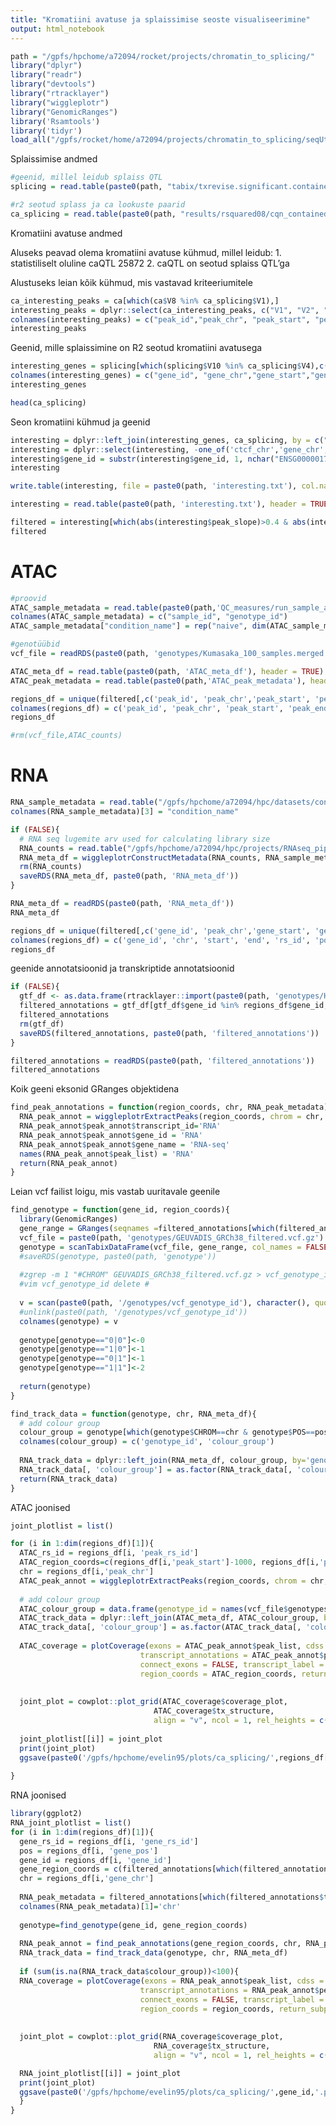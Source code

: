 ```yaml
---
title: "Kromatiini avatuse ja splaissimise seoste visualiseerimine"
output: html_notebook
---
```


```r
path = "/gpfs/hpchome/a72094/rocket/projects/chromatin_to_splicing/"
library("dplyr")
library("readr")
library("devtools")
library("rtracklayer")
library("wiggleplotr")
library("GenomicRanges")
library('Rsamtools')
library('tidyr')
load_all("/gpfs/rocket/home/a72094/projects/chromatin_to_splicing/seqUtils/")
```


Splaissimise andmed
```r
#geenid, millel leidub splaiss QTL
splicing = read.table(paste0(path, "tabix/txrevise.significant.contained.sorted.txt.gz"))

#r2 seotud splass ja ca lookuste paarid
ca_splicing = read.table(paste0(path, "results/rsquared08/cqn_contained_rsq.txt"))
```

Kromatiini avatuse andmed

Aluseks peavad olema kromatiini avatuse kühmud, millel leidub:
1. statistiliselt oluline caQTL 25872
2. caQTL on seotud splaiss QTL'ga 


Alustuseks leian kõik kühmud, mis vastavad kriteeriumitele
```r
ca_interesting_peaks = ca[which(ca$V8 %in% ca_splicing$V1),]
interesting_peaks = dplyr::select(ca_interesting_peaks, c("V1", "V2", "V3", "V4", "V8", "V9", "V10", "V17","V19"))
colnames(interesting_peaks) = c("peak_id","peak_chr", "peak_start", "peak_end", "peak_snpid", "peak_snp_chr", "peak_snp_pos", "peak_slope", "ca_pvalue")
interesting_peaks
```


Geenid, mille splaissimine on R2 seotud kromatiini avatusega
```r
interesting_genes = splicing[which(splicing$V10 %in% ca_splicing$V4),c("V1", "V2", "V3","V4","V10","V12","V19","V21")]
colnames(interesting_genes) = c("gene_id", "gene_chr","gene_start","gene_end","gene_snpid", "gene_snp_pos","gene_slope","gene_pvalue")
interesting_genes
```

```r
head(ca_splicing)
```



Seon kromatiini kühmud ja geenid
```r
interesting = dplyr::left_join(interesting_genes, ca_splicing, by = c("gene_snpid"="V4"))[1:9] %>% left_join(interesting_peaks, ., by=c('peak_snpid'='V1'))
interesting = dplyr::select(interesting, -one_of('ctcf_chr','gene_chr', 'peak_snp_chr'))
interesting$gene_id = substr(interesting$gene_id, 1, nchar("ENSG00000171735.contained")-10)
interesting
```

```r
write.table(interesting, file = paste0(path, 'interesting.txt'), col.names = T, quote = F, row.names = F, append = F)
```

```r
interesting = read.table(paste0(path, 'interesting.txt'), header = TRUE)
```

```r
filtered = interesting[which(abs(interesting$peak_slope)>0.4 & abs(interesting$gene_slope)>0.4 & interesting$ca_pvalue<1e-4 & interesting$gene_pvalue<1e-4),]
filtered
```


# ATAC
```r
#proovid
ATAC_sample_metadata = read.table(paste0(path,'QC_measures/run_sample_accession_PhaseIII.txt'))
colnames(ATAC_sample_metadata) = c("sample_id", "genotype_id")
ATAC_sample_metadata["condition_name"] = rep("naive", dim(ATAC_sample_metadata)[1])
```

```r
#genotüübid
vcf_file = readRDS(paste0(path, 'genotypes/Kumasaka_100_samples.merged.rds'))
```

```r
ATAC_meta_df = read.table(paste0(path, 'ATAC_meta_df'), header = TRUE)
ATAC_peak_metadata = read.table(paste0(path,'ATAC_peak_metadata'), header = TRUE)
```


```r
regions_df = unique(filtered[,c('peak_id', 'peak_chr','peak_start', 'peak_end','peak_snpid','gene_id', 'peak_chr','gene_start', 'gene_end','gene_snpid','gene_snp_pos')])
colnames(regions_df) = c('peak_id', 'peak_chr', 'peak_start', 'peak_end', 'peak_rs_id', 'gene_id', 'gene_chr', 'gene_start', 'gene_end', 'gene_rs_id', 'gene_pos')
regions_df
```


```r
#rm(vcf_file,ATAC_counts)
```

# RNA
```r
RNA_sample_metadata = read.table("/gpfs/hpchome/a72094/hpc/datasets/controlled_access/SampleArcheology/studies/cleaned/GEUVADIS.tsv", header = TRUE)[,c("sample_id","genotype_id","condition")]
colnames(RNA_sample_metadata)[3] = "condition_name"
```

```r
if (FALSE){
  # RNA seq lugemite arv used for calculating library size
  RNA_counts = read.table("/gpfs/hpchome/a72094/hpc/projects/RNAseq_pipeline/results/expression_matrices/featureCounts/GEUVADIS.tsv.gz", header = TRUE)
  RNA_meta_df = wiggleplotrConstructMetadata(RNA_counts, RNA_sample_metadata, "/gpfs/hpc/home/a72094/projects/RNAseq_pipeline/processed/GEUVADIS/bigwig", bigWig_suffix = ".str1.bw", condition_name_levels = c("naive"))
  rm(RNA_counts)
  saveRDS(RNA_meta_df, paste0(path, 'RNA_meta_df'))
}
```

```r
RNA_meta_df = readRDS(paste0(path, 'RNA_meta_df'))
RNA_meta_df
```


```r
regions_df = unique(filtered[,c('gene_id', 'peak_chr','gene_start', 'gene_end','gene_snpid','gene_snp_pos')])
colnames(regions_df) = c('gene_id', 'chr', 'start', 'end', 'rs_id', 'pos')
regions_df
```

geenide annotatsioonid ja transkriptide annotatsioonid
```r
if (FALSE){
  gtf_df <- as.data.frame(rtracklayer::import(paste0(path, 'genotypes/Homo_sapiens.GRCh38.96.chr.gtf.gz')))
  filtered_annotations = gtf_df[gtf_df$gene_id %in% regions_df$gene_id,]
  filtered_annotations
  rm(gtf_df)
  saveRDS(filtered_annotations, paste0(path, 'filtered_annotations'))
}
```


```r
filtered_annotations = readRDS(paste0(path, 'filtered_annotations'))
filtered_annotations
```


Koik geeni eksonid GRanges objektidena
```r
find_peak_annotations = function(region_coords, chr, RNA_peak_metadata){
  RNA_peak_annot = wiggleplotrExtractPeaks(region_coords, chrom = chr, RNA_peak_metadata)
  RNA_peak_annot$peak_annot$transcript_id='RNA'
  RNA_peak_annot$peak_annot$gene_id = 'RNA'
  RNA_peak_annot$peak_annot$gene_name = 'RNA-seq'
  names(RNA_peak_annot$peak_list) = 'RNA'
  return(RNA_peak_annot)
}
```

Leian vcf failist loigu, mis vastab uuritavale geenile
```r
find_genotype = function(gene_id, region_coords){
  library(GenomicRanges)
  gene_range = GRanges(seqnames =filtered_annotations[which(filtered_annotations$type=='gene' & filtered_annotations$gene_id ==gene_id),'seqnames'], strand = c("*"), ranges = IRanges(start = region_coords[1], end = region_coords[2], names = gene_id))
  vcf_file = paste0(path, 'genotypes/GEUVADIS_GRCh38_filtered.vcf.gz')
  genotype = scanTabixDataFrame(vcf_file, gene_range, col_names = FALSE)[[1]]
  #saveRDS(genotype, paste0(path, 'genotype'))
  
  #zgrep -m 1 "#CHROM" GEUVADIS_GRCh38_filtered.vcf.gz > vcf_genotype_id
  #vim vcf_genotype_id delete #
  
  v = scan(paste0(path, '/genotypes/vcf_genotype_id'), character(), quote = "")
  #unlink(paste0(path, '/genotypes/vcf_genotype_id'))
  colnames(genotype) = v
  
  genotype[genotype=="0|0"]<-0
  genotype[genotype=="1|0"]<-1
  genotype[genotype=="0|1"]<-1
  genotype[genotype=="1|1"]<-2
  
  return(genotype)
}
```


```r
find_track_data = function(genotype, chr, RNA_meta_df){
  # add colour group
  colour_group = genotype[which(genotype$CHROM==chr & genotype$POS==pos), ] %>% select(10:454) %>% gather(., key= colnames(.), value=.[1,])
  colnames(colour_group) = c('genotype_id', 'colour_group')
  
  RNA_track_data = dplyr::left_join(RNA_meta_df, colour_group, by='genotype_id') %>% dplyr::mutate(track_id = "RNA-seq")
  RNA_track_data[, 'colour_group'] = as.factor(RNA_track_data[, 'colour_group'])
  return(RNA_track_data)
}
```


ATAC joonised
```r
joint_plotlist = list()

for (i in 1:dim(regions_df)[1]){
  ATAC_rs_id = regions_df[i, 'peak_rs_id']
  ATAC_region_coords=c(regions_df[i,'peak_start']-1000, regions_df[i,'peak_end']+1000)
  chr = regions_df[i,'peak_chr']
  ATAC_peak_annot = wiggleplotrExtractPeaks(region_coords, chrom = chr, ATAC_peak_metadata)
  
  # add colour group
  ATAC_colour_group = data.frame(genotype_id = names(vcf_file$genotypes[ATAC_rs_id,]), colour_group=vcf_file$genotypes[rs_id,])
  ATAC_track_data = dplyr::left_join(ATAC_meta_df, ATAC_colour_group, by='genotype_id') %>% dplyr::mutate(track_id = "ATAC-seq")
  ATAC_track_data[, 'colour_group'] = as.factor(ATAC_track_data[, 'colour_group'])
  
  ATAC_coverage = plotCoverage(exons = ATAC_peak_annot$peak_list, cdss = ATAC_peak_annot$peak_list, track_data = ATAC_track_data, rescale_introns = FALSE, 
                             transcript_annotations = ATAC_peak_annot$peak_annot, fill_palette = getGenotypePalette(),
                             connect_exons = FALSE, transcript_label = FALSE, plot_fraction = 0.1, heights = c(0.7,0.3), 
                             region_coords = ATAC_region_coords, return_subplots_list = TRUE, coverage_type = "line")
  
  
  joint_plot = cowplot::plot_grid(ATAC_coverage$coverage_plot, 
                                ATAC_coverage$tx_structure,
                                align = "v", ncol = 1, rel_heights = c(3,2))
  
  joint_plotlist[[i]] = joint_plot
  print(joint_plot)
  ggsave(paste0('/gpfs/hpchome/evelin95/plots/ca_splicing/',regions_df[i,'peak_id'],'.pdf'))
  
}
```

RNA joonised
```r
library(ggplot2)
RNA_joint_plotlist = list()
for (i in 1:dim(regions_df)[1]){
  gene_rs_id = regions_df[i, 'gene_rs_id']
  pos = regions_df[i, 'gene_pos']
  gene_id = regions_df[i, 'gene_id']
  gene_region_coords = c(filtered_annotations[which(filtered_annotations$type=='gene' & filtered_annotations$gene_id ==gene_id),'start'], filtered_annotations[which(filtered_annotations$type=='gene' & filtered_annotations$gene_id ==gene_id),'gene_end'])
  chr = regions_df[i,'gene_chr']
  
  RNA_peak_metadata = filtered_annotations[which(filtered_annotations$type=='exon' & filtered_annotations$gene_id==gene_id),c("seqnames", "start", "end", "strand")]
  colnames(RNA_peak_metadata)[1]='chr'
  
  genotype=find_genotype(gene_id, gene_region_coords)
  
  RNA_peak_annot = find_peak_annotations(gene_region_coords, chr, RNA_peak_metadata)
  RNA_track_data = find_track_data(genotype, chr, RNA_meta_df)
  
  if (sum(is.na(RNA_track_data$colour_group))<100){
  RNA_coverage = plotCoverage(exons = RNA_peak_annot$peak_list, cdss = RNA_peak_annot$peak_list, track_data = RNA_track_data, rescale_introns = TRUE, 
                             transcript_annotations = RNA_peak_annot$peak_annot, fill_palette = getGenotypePalette(),
                             connect_exons = FALSE, transcript_label = FALSE, plot_fraction = 0.1, heights = c(0.7,0.3), 
                             region_coords = region_coords, return_subplots_list = TRUE, coverage_type = "line")
  
  
  joint_plot = cowplot::plot_grid(RNA_coverage$coverage_plot, 
                                RNA_coverage$tx_structure,
                                align = "v", ncol = 1, rel_heights = c(3,2))

  RNA_joint_plotlist[[i]] = joint_plot
  print(joint_plot)
  ggsave(paste0('/gpfs/hpchome/evelin95/plots/ca_splicing/',gene_id,'.pdf'))  
  }
}
```



